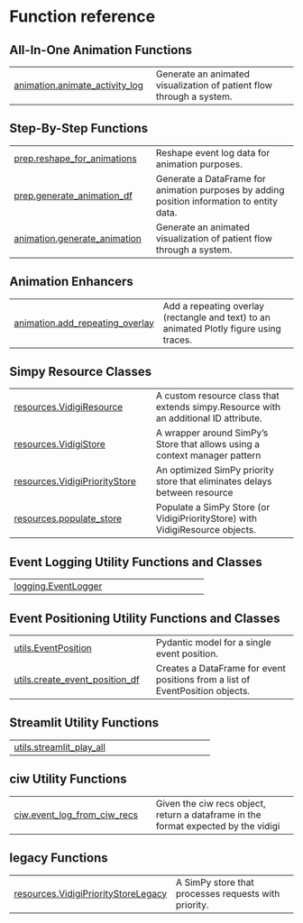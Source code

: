 # Function reference {.doc .doc-index}

## All-In-One Animation Functions



| | |
| --- | --- |
| [animation.animate_activity_log](animation.animate_activity_log.qmd#vidigi.animation.animate_activity_log) |     Generate an animated visualization of patient flow through a system. |

## Step-By-Step Functions



| | |
| --- | --- |
| [prep.reshape_for_animations](prep.reshape_for_animations.qmd#vidigi.prep.reshape_for_animations) | Reshape event log data for animation purposes. |
| [prep.generate_animation_df](prep.generate_animation_df.qmd#vidigi.prep.generate_animation_df) | Generate a DataFrame for animation purposes by adding position information to entity data. |
| [animation.generate_animation](animation.generate_animation.qmd#vidigi.animation.generate_animation) |     Generate an animated visualization of patient flow through a system. |

## Animation Enhancers



| | |
| --- | --- |
| [animation.add_repeating_overlay](animation.add_repeating_overlay.qmd#vidigi.animation.add_repeating_overlay) |  Add a repeating overlay (rectangle and text) to an animated Plotly figure using traces. |

## Simpy Resource Classes



| | |
| --- | --- |
| [resources.VidigiResource](resources.VidigiResource.qmd#vidigi.resources.VidigiResource) | A custom resource class that extends simpy.Resource with an additional ID attribute. |
| [resources.VidigiStore](resources.VidigiStore.qmd#vidigi.resources.VidigiStore) | A wrapper around SimPy's Store that allows using a context manager pattern |
| [resources.VidigiPriorityStore](resources.VidigiPriorityStore.qmd#vidigi.resources.VidigiPriorityStore) | An optimized SimPy priority store that eliminates delays between resource |
| [resources.populate_store](resources.populate_store.qmd#vidigi.resources.populate_store) | Populate a SimPy Store (or VidigiPriorityStore) with VidigiResource objects. |

## Event Logging Utility Functions and Classes



| | |
| --- | --- |
| [logging.EventLogger](logging.EventLogger.qmd#vidigi.logging.EventLogger) |  |

## Event Positioning Utility Functions and Classes



| | |
| --- | --- |
| [utils.EventPosition](utils.EventPosition.qmd#vidigi.utils.EventPosition) | Pydantic model for a single event position. |
| [utils.create_event_position_df](utils.create_event_position_df.qmd#vidigi.utils.create_event_position_df) | Creates a DataFrame for event positions from a list of EventPosition objects. |

## Streamlit Utility Functions



| | |
| --- | --- |
| [utils.streamlit_play_all](utils.streamlit_play_all.qmd#vidigi.utils.streamlit_play_all) |  |

## ciw Utility Functions



| | |
| --- | --- |
| [ciw.event_log_from_ciw_recs](ciw.event_log_from_ciw_recs.qmd#vidigi.ciw.event_log_from_ciw_recs) | Given the ciw recs object, return a dataframe in the format expected by the vidigi |

## legacy Functions



| | |
| --- | --- |
| [resources.VidigiPriorityStoreLegacy](resources.VidigiPriorityStoreLegacy.qmd#vidigi.resources.VidigiPriorityStoreLegacy) | A SimPy store that processes requests with priority. |